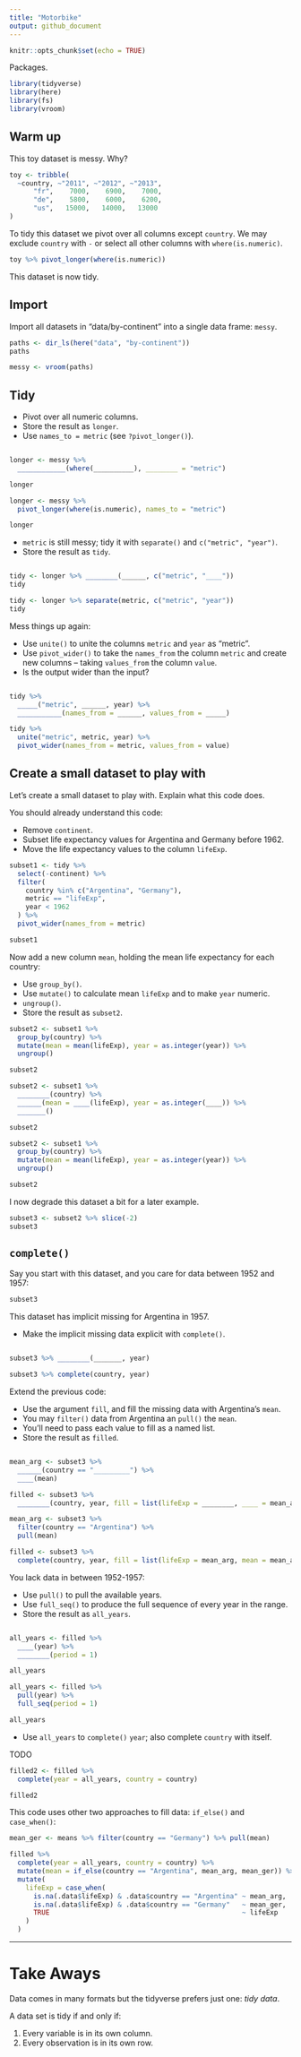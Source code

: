 ```yaml
---
title: "Motorbike"
output: github_document
---
```


```r
knitr::opts_chunk$set(echo = TRUE)
```

Packages.

```r
library(tidyverse)
library(here)
library(fs)
library(vroom)
```



## Warm up

This toy dataset is messy. Why?

```r
toy <- tribble(
  ~country, ~"2011", ~"2012", ~"2013",
      "fr",    7000,    6900,    7000,
      "de",    5800,    6000,    6200,
      "us",   15000,   14000,   13000
)
```

To tidy this dataset we pivot over all columns except `country`. We may exclude `country` with `-` or select all other columns with `where(is.numeric)`.

```r
toy %>% pivot_longer(where(is.numeric))
```

This dataset is now tidy.



## Import

Import all datasets in "data/by-continent" into a single data frame: `messy`.

```r
paths <- dir_ls(here("data", "by-continent"))
paths

messy <- vroom(paths)
```



## Tidy

* Pivot over all numeric columns.
* Store the result as `longer`.
* Use `names_to = metric` (see `?pivot_longer()`).

```r



```

```r
longer <- messy %>% 
  ____________(where(__________), ________ = "metric")

longer
```

```r
longer <- messy %>% 
  pivot_longer(where(is.numeric), names_to = "metric")

longer
```



* `metric` is still messy; tidy it with `separate()` and `c("metric", "year")`.
* Store the result as `tidy`.

```r


```

```r
tidy <- longer %>% ________(______, c("metric", "____"))
tidy
```

```r
tidy <- longer %>% separate(metric, c("metric", "year"))
tidy
```



Mess things up again:

* Use `unite()` to unite the columns `metric` and `year` as "metric".
* Use `pivot_wider()` to take the `names_from` the column `metric` and create new columns -- taking `values_from` the column `value`.
* Is the output wider than the input?

```r



```

```r
tidy %>% 
  _____("metric", ______, year) %>% 
  ___________(names_from = ______, values_from = _____)
```

```r
tidy %>% 
  unite("metric", metric, year) %>% 
  pivot_wider(names_from = metric, values_from = value)
```



## Create a small dataset to play with

Let's create a small dataset to play with. Explain what this code does.

You should already understand this code:

- Remove `continent`.
- Subset life expectancy values for Argentina and Germany before 1962.
- Move the life expectancy values to the column `lifeExp`.

```r
subset1 <- tidy %>% 
  select(-continent) %>% 
  filter(
    country %in% c("Argentina", "Germany"), 
    metric == "lifeExp",
    year < 1962
  ) %>% 
  pivot_wider(names_from = metric)

subset1
```



Now add a new column `mean`, holding the mean life expectancy for each country:

* Use `group_by()`.
* Use `mutate()` to calculate mean `lifeExp` and to make `year` numeric.
* `ungroup()`.
* Store the result as `subset2`.

```r
subset2 <- subset1 %>% 
  group_by(country) %>% 
  mutate(mean = mean(lifeExp), year = as.integer(year)) %>% 
  ungroup()

subset2
```

```r
subset2 <- subset1 %>% 
  ________(country) %>% 
  ______(mean = ____(lifeExp), year = as.integer(____)) %>% 
  _______()

subset2
```

```r
subset2 <- subset1 %>% 
  group_by(country) %>% 
  mutate(mean = mean(lifeExp), year = as.integer(year)) %>% 
  ungroup()

subset2
```



I now degrade this dataset a bit for a later example.

```r
subset3 <- subset2 %>% slice(-2)
subset3
```



## `complete()`

Say you start with this dataset, and you care for data between 1952 and 1957:

```r
subset3
```

This dataset has implicit missing for Argentina in 1957.



* Make the implicit missing data explicit with `complete()`.

```r

```
```r
subset3 %>% ________(_______, year)
```

```r
subset3 %>% complete(country, year)
```



Extend the previous code:

* Use the argument `fill`, and fill the missing data with Argentina's `mean`.
* You may `filter()` data from Argentina an `pull()` the `mean`.
* You'll need to pass each value to fill as a named list.
* Store the result as `filled`.

```r






```

```r
mean_arg <- subset3 %>% 
  ______(country == "_________") %>% 
  ____(mean)

filled <- subset3 %>% 
  ________(country, year, fill = list(lifeExp = ________, ____ = mean_arg))
```

```r
mean_arg <- subset3 %>% 
  filter(country == "Argentina") %>% 
  pull(mean)

filled <- subset3 %>% 
  complete(country, year, fill = list(lifeExp = mean_arg, mean = mean_arg))
```



You lack data in between 1952-1957:

* Use `pull()` to  pull the available years.
* Use `full_seq()` to produce the full sequence of every year in the range.
* Store the result as `all_years`.

```r



```

```r
all_years <- filled %>% 
  ____(year) %>% 
  ________(period = 1)

all_years
```

```r
all_years <- filled %>% 
  pull(year) %>% 
  full_seq(period = 1)

all_years
```



* Use `all_years` to `complete()` `year`; also complete `country` with itself.

TODO
  
```r
filled2 <- filled %>% 
  complete(year = all_years, country = country)

filled2
```



This code uses other two approaches to fill data: `if_else()` and `case_when()`:

```r
mean_ger <- means %>% filter(country == "Germany") %>% pull(mean)

filled %>% 
  complete(year = all_years, country = country) %>% 
  mutate(mean = if_else(country == "Argentina", mean_arg, mean_ger)) %>%
  mutate(
    lifeExp = case_when(
      is.na(.data$lifeExp) & .data$country == "Argentina" ~ mean_arg,
      is.na(.data$lifeExp) & .data$country == "Germany"   ~ mean_ger,
      TRUE                                                ~ lifeExp
    )
  )
```



***

# Take Aways

Data comes in many formats but the tidyverse prefers just one: _tidy data_.

A data set is tidy if and only if:

1. Every variable is in its own column.
2. Every observation is in its own row.
